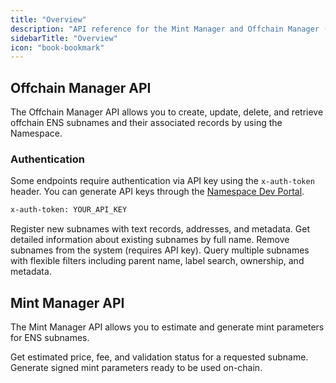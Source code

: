 ```yaml
---
title: "Overview"
description: "API reference for the Mint Manager and Offchain Manager (Subnames) APIs with authentication and endpoints."
sidebarTitle: "Overview"
icon: "book-bookmark"
---
```


## Offchain Manager API

The Offchain Manager API allows you to create, update, delete, and retrieve offchain ENS subnames and their associated records by using the Namespace.

### Authentication

Some endpoints require authentication via API key using the `x-auth-token` header. You can generate API keys through the [Namespace Dev Portal](https://dev.namespace.ninja/).

```bash
x-auth-token: YOUR_API_KEY
```
<CardGroup cols={2}>
  <Card
    title="Create Subnames"
    icon="plus"
    href="/api-reference/offchain-manager/create-or-update-a-subname"
    arrow="true"
  >
    Register new subnames with text records, addresses, and metadata.
  </Card>
  <Card
    title="Retrieve Subnames"
    icon="info"
    href="/api-reference/offchain-manager/get-subname-by-full-name"
    arrow="true"
  >
    Get detailed information about existing subnames by full name.
  </Card>
  <Card
    title="Delete Subnames"
    icon="trash"
    href="/api-reference/offchain-manager/delete-a-subname"
    arrow="true"
  >
    Remove subnames from the system (requires API key).
  </Card>
  <Card
    title="Search Subnames"
    icon="magnifying-glass"
    href="/api-reference/offchain-manager/query-subnames"
    arrow="true"
  >
    Query multiple subnames with flexible filters including parent name, label
    search, ownership, and metadata.
  </Card>
</CardGroup>

## Mint Manager API

The Mint Manager API allows you to estimate and generate mint parameters for ENS subnames.

<CardGroup cols={2}>
  <Card
    title="Estimate Mint Parameters"
    icon="calculator"
    href="/api-reference/mint-manager/estimate-mint-params"
    arrow="true"
  >
    Get estimated price, fee, and validation status for a requested subname.
  </Card>
  <Card
    title="Generate Mint Parameters"
    icon="key"
    href="/api-reference/mint-manager/generate-mint-params"
    arrow="true"
  >
    Generate signed mint parameters ready to be used on-chain.
  </Card>
</CardGroup>